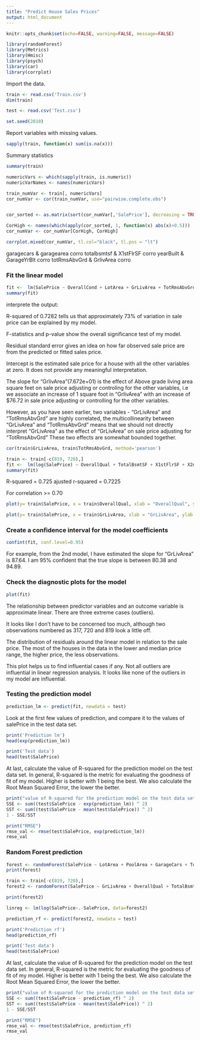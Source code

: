```yaml
---
title: "Predict House Sales Prices"
output: html_document
---
```



```r
knitr::opts_chunk$set(echo=FALSE, warning=FALSE, message=FALSE)
```


```r
library(randomForest)
library(Metrics)
library(Hmisc)
library(psych)
library(car)
library(corrplot)
```


Import the data.
```r
train <- read.csv('Train.csv')
dim(train)

test <- read.csv('Test.csv')
```


```r
set.seed(2010)
```



Report variables with missing values.
```r
sapply(train, function(x) sum(is.na(x)))
```

Summary statistics

```r
summary(train)
```








```r
numericVars <- which(sapply(train, is.numeric))
numericVarNames <- names(numericVars)

train_numVar <- train[, numericVars]
cor_numVar <- cor(train_numVar, use="pairwise.complete.obs")


cor_sorted <- as.matrix(sort(cor_numVar[,'SalePrice'], decreasing = TRUE))

CorHigh <- names(which(apply(cor_sorted, 1, function(x) abs(x)>0.5)))
cor_numVar <- cor_numVar[CorHigh, CorHigh]

corrplot.mixed(cor_numVar, tl.col="black", tl.pos = "lt")
```
garagecars & garagearea corro
totalbsmtsf & X1stFlrSF corro
yearBuilt & GarageYrBlt corro
totRmsAbvGrd & GrlivArea corro







### Fit the linear model

```r
fit <-  lm(SalePrice ~ OverallCond + LotArea + GrLivArea + TotRmsAbvGrd + GarageCars + FullBath + YearBuilt + YearRemodAdd + PoolArea + KitchenAbvGr + BedroomAbvGr , data=train)
summary(fit)
```
interprete the output:

R-squared of 0.7282 tells us that approximately 73% of variation in sale price can be explained by my model. 

F-statistics and p-value show the overall significance test of my model.

Residual standard error gives an idea on how far observed sale price are from the predicted or fitted sales price. 

Intercept is the estimated sale price for a house with all the other variables at zero. It does not provide any meaningful interpretation. 

The slope for "GrlivArea"(7.672e+01) is the effect of Above grade living area square feet on sale price adjusting or controling for the other variables, i.e we associate an increase of 1 square foot in "GrlivArea" with an increase of $76.72 in sale price adjusting or controlling for the other variables.








However, as you have seen earlier, two variables - "GrLivArea" and "TotRmsAbvGrd" are highly correlated, the multicollinearity between "GrLivArea" and "TotRmsAbvGrd" means that we should not directly interpret "GrLivArea" as the effect of "GrLivArea" on sale price adjusting for "TotRmsAbvGrd" These two effects are somewhat bounded together.

```r
cor(train$GrLivArea, train$TotRmsAbvGrd, method='pearson')
```
```r
train <- train[-c(819, 720),]
fit <-  lm(log(SalePrice) ~ OverallQual + TotalBsmtSF + X1stFlrSF + X2ndFlrSF + Fireplaces + GarageCars + YearBuilt + GarageArea, data=train)
summary(fit)
```
R-squared = 0.725
ajusted r-squared = 0.7225 



For correlation >= 0.70
```r
plot(y= train$SalePrice, x = train$OverallQual, xlab = "OverallQual", ylab = "SalePrice")

plot(y= train$SalePrice, x = train$GrLivArea, xlab = "GrLivArea", ylab = "SalePrice")
```



### Create a confidence interval for the model coefficients

```r
confint(fit, conf.level=0.95)
```

For example, from the 2nd model, I have estimated the slope for "GrLivArea" is 87.64. I am 95% confident that the true slope is between 80.38 and 94.89.








### Check the diagnostic plots for the model

```r
plot(fit)
```

The relationship between predictor variables and an outcome variable is approximate linear. There are three extreme cases (outliers).

It looks like I don't have to be concerned too much, although two observations numbered as 317, 720 and 819 look a little off.

The distribution of residuals around the linear model in relation to the sale price. The most of the houses in the data in the lower and median price range, the higher price, the less observations. 

This plot helps us to find influential cases if any. Not all outliers are influential in linear regression analysis. It looks like none of the outliers in my model are influential. 






### Testing the prediction model

```r
prediction_lm <- predict(fit, newdata = test)
```


Look at the first few values of prediction, and compare it to the values of salePrice in the test data set.
```r
print('Prediction lm')
head(exp(prediction_lm))

print('Test data')
head(test$SalePrice)
```




At last, calculate the value of R-squared for the prediction model on the test data set. In general, R-squared is the metric for evaluating the goodness of fit of my model. Higher is better with 1 being the best. We also calculate the Root Mean Squared Error, the lower the better.
```r
print("value of R-squared for the prediction model on the test data set")
SSE <- sum((test$SalePrice - exp(prediction_lm)) ^ 2)
SST <- sum((test$SalePrice - mean(test$SalePrice)) ^ 2)
1 - SSE/SST

print("RMSE")
rmse_val <- rmse(test$SalePrice, exp(prediction_lm))
rmse_val
```






### Random Forest prediction
```r
forest <- randomForest(SalePrice ~ LotArea + PoolArea + GarageCars + TotRmsAbvGrd + KitchenAbvGr + GrLivArea + BedroomAbvGr + YearRemodAdd + YearBuilt + OverallCond, data=train)
print(forest)
```

```r
train <- train[-c(819, 720),]
forest2 <- randomForest(SalePrice ~ GrLivArea + OverallQual + TotalBsmtSF + X1stFlrSF + X2ndFlrSF + Fireplaces + GarageCars + YearBuilt + GarageArea + BsmtFinType1, data=train)

print(forest2)
```



```r
linreg <- lm(log(SalePrice~.-SalePrice, data=forest2)

prediction_rf <- predict(forest2, newdata = test)

print('Prediction rf')
head(prediction_rf)

print('Test data')
head(test$SalePrice)
```


At last, calculate the value of R-squared for the prediction model on the test data set. In general, R-squared is the metric for evaluating the goodness of fit of my model. Higher is better with 1 being the best. We also calculate the Root Mean Squared Error, the lower the better.
```r
print("value of R-squared for the prediction model on the test data set")
SSE <- sum((test$SalePrice - prediction_rf) ^ 2)
SST <- sum((test$SalePrice - mean(test$SalePrice)) ^ 2)
1 - SSE/SST

print("RMSE")
rmse_val <- rmse(test$SalePrice, prediction_rf)
rmse_val
```